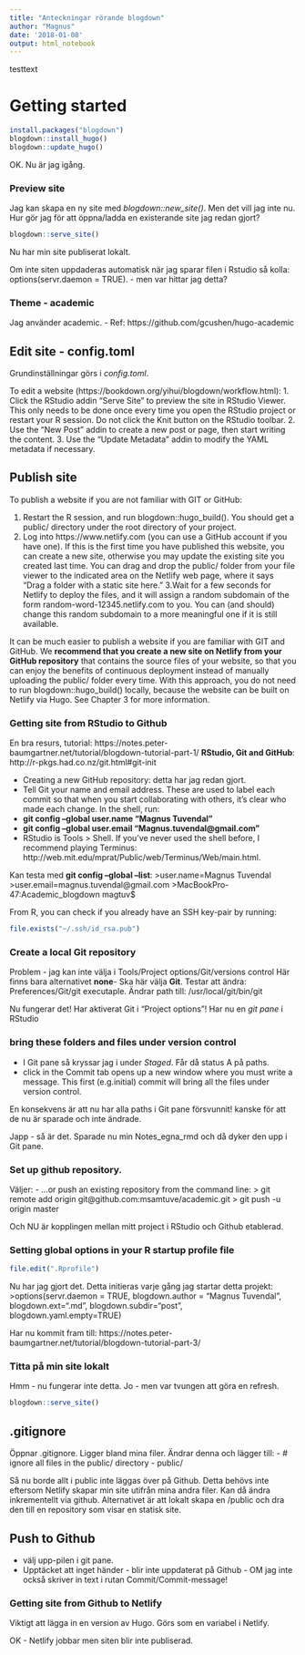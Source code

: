 ```yaml
---
title: "Anteckningar rörande blogdown"
author: "Magnus"
date: '2018-01-08'
output: html_notebook
---
```


testtext

# Getting started

```r
install.packages("blogdown")
blogdown::install_hugo()
blogdown::update_hugo()
```

OK. Nu är jag igång.

### Preview site
Jag kan skapa en ny site med *blogdown::new_site()*. Men det vill jag inte nu.
Hur gör jag för att öppna/ladda en existerande site jag redan gjort?
```r
blogdown::serve_site()
```
Nu har min site publiserat lokalt.

Om inte siten uppdaderas automatisk när jag sparar filen i Rstudio så kolla: options(servr.daemon = TRUE).
- men var hittar jag detta?

### Theme - academic
Jag använder academic.
- Ref: https://github.com/gcushen/hugo-academic


## Edit site - config.toml
Grundinställningar görs i *config.toml*.

To edit a website (https://bookdown.org/yihui/blogdown/workflow.html):
1. Click the RStudio addin “Serve Site” to preview the site in RStudio Viewer. This only needs to be done once every time you open the RStudio project or restart your R session. Do not click the Knit button on the RStudio toolbar.
2. Use the “New Post” addin to create a new post or page, then start writing the content.
3. Use the “Update Metadata” addin to modify the YAML metadata if necessary.


## Publish site

To publish a website if you are not familiar with GIT or GitHub:

1. Restart the R session, and run blogdown::hugo_build(). You should get a public/ directory under the root directory of your project.
2. Log into https://www.netlify.com (you can use a GitHub account if you have one). If this is the first time you have published this website, you can create a new site, otherwise you may update the existing site you created last time. You can drag and drop the public/ folder from your file viewer to the indicated area on the Netlify web page, where it says “Drag a folder with a static site here.”
3.Wait for a few seconds for Netlify to deploy the files, and it will assign a random subdomain of the form random-word-12345.netlify.com to you. You can (and should) change this random subdomain to a more meaningful one if it is still available.

It can be much easier to publish a website if you are familiar with GIT and GitHub. We **recommend that you create a new site on Netlify from your GitHub repository** that contains the source files of your website, so that you can enjoy the benefits of continuous deployment instead of manually uploading the public/ folder every time. With this approach, you do not need to run blogdown::hugo_build() locally, because the website can be built on Netlify via Hugo. See Chapter 3 for more information.

### Getting site from RStudio to Github
En bra resurs, tutorial: https://notes.peter-baumgartner.net/tutorial/blogdown-tutorial-part-1/
**RStudio, Git and GitHub**: http://r-pkgs.had.co.nz/git.html#git-init

- Creating a new GitHub repository: detta har jag redan gjort.
- Tell Git your name and email address. These are used to label each commit so that when you start collaborating with others, it’s clear who made each change. In the shell, run:
- **git config --global user.name "Magnus Tuvendal"**
- **git config --global user.email "Magnus.tuvendal@gmail.com"**
- RStudio is Tools > Shell. 
If you’ve never used the shell before, I recommend playing Terminus: http://web.mit.edu/mprat/Public/web/Terminus/Web/main.html.

Kan testa med **git config --global --list**:
>user.name=Magnus Tuvendal
>user.email=magnus.tuvendal@gmail.com
>MacBookPro-47:Academic_blogdown magtuv$ 

From R, you can check if you already have an SSH key-pair by running:
```r
file.exists("~/.ssh/id_rsa.pub")
```
### Create a local Git repository
Problem - jag kan inte välja i Tools/Project options/Git/versions control
Här finns bara alternativet **none**- Ska här välja **Git**.
Testar att ändra: Preferences/Git/git executaple. Ändrar path till: /usr/local/git/bin/git

Nu fungerar det! Har aktiverat Git i "Project options"!
Har nu en *git pane* i RStudio

### bring these folders and files under version control
- I Git pane så kryssar jag i under *Staged*. Får då status A på paths.
- click in the Commit tab opens up a new window where you must write a message. This first (e.g.initial) commit will bring all the files under version control.

En konsekvens är att nu har alla paths i Git pane försvunnit! kanske för att de nu är sparade och inte ändrade.

Japp - så är det. Sparade nu min Notes_egna_rmd och då dyker den upp i Git pane.

### Set up github repository. 
Väljer:
- …or push an existing repository from the command line:
> git remote add origin git@github.com:msamtuve/academic.git
> git push -u origin master

Och NU är kopplingen mellan mitt project i RStudio och Github etablerad.

### Setting global options in your R startup profile file
```r
file.edit(".Rprofile")
```
Nu har jag gjort det.
Detta initieras varje gång jag startar detta projekt: 
>options(servr.daemon = TRUE, 
        blogdown.author = "Magnus Tuvendal", 
        blogdown.ext=".md", 
        blogdown.subdir="post", 
        blogdown.yaml.empty=TRUE)
        

Har nu kommit fram till: https://notes.peter-baumgartner.net/tutorial/blogdown-tutorial-part-3/


### Titta på min site lokalt
Hmm - nu fungerar inte detta.
Jo - men var tvungen att göra en refresh.
```r
blogdown::serve_site()
```

## .gitignore
Öppnar .gitignore. Ligger bland mina filer. 
Ändrar denna och lägger till:
-  # ignore all files in the public/ directory
-  public/

Så nu borde allt i public inte läggas över på Github. Detta behövs inte eftersom Netlify skapar min site utifrån mina andra filer. Kan då ändra inkrementellt via github. Alternativet är att lokalt skapa en /public och dra den till en repository som visar en statisk site.

## Push to Github
- välj upp-pilen i git pane.
- Upptäcket att inget händer - blir inte uppdaterat på Github - OM jag inte också skriver in text i rutan Commit/Commit-message!

 
### Getting site from Github to Netlify

Viktigt att lägga in en version av Hugo. Görs som en variabel i Netlify.

OK - Netlify jobbar men siten blir inte publiserad.